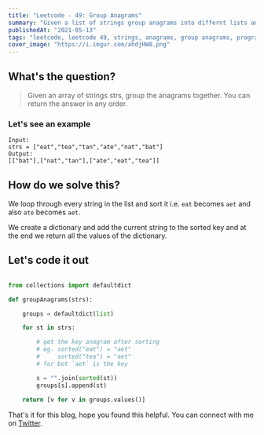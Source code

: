 ```yaml
---
title: "Leetcode - 49: Group Anagrams"
summary: "Given a list of strings group anagrams into differnt lists and return a list of lists"
publishedAt: "2021-05-13"
tags: "leetcode, leetcode 49, strings, anagrams, group anagrams, programming, python, python3, coding, interview, dsa, algorithms"
cover_image: "https://i.imgur.com/ahdjHW8.png"
---
```


## What's the question?

<blockquote>
  Given an array of strings strs, group the anagrams together. You can return
  the answer in any order.
</blockquote>


### Let's see an example

```dart:example
Input:
strs = ["eat","tea","tan","ate","nat","bat"]
Output:
[["bat"],["nat","tan"],["ate","eat","tea"]]
```


## How do we solve this?

We loop through every string in the list and sort it i.e. `eat` becomes `aet` and also `ate` becomes `aet`. 

We create a dictionary and add the current string to the sorted key and at the end we return all the values of the dictionary.

## Let's code it out

```dart:group_anagrams.py

from collections import defaultdict

def groupAnagrams(strs):

    groups = defaultdict(list)

    for st in strs:

        # get the key anagram after sorting
        # eg. sorted("eat") = "aet"
        #     sorted("tea") = "aet" 
        # for bot `aet` is the key

        s = "".join(sorted(st))
        groups[s].append(st)
    
    return [v for v in groups.values()]


```

That's it for this blog, hope you found this helpful. You can connect with me on <a target="_blank" href="https://twitter.com/saglanivatsal">Twitter</a>.